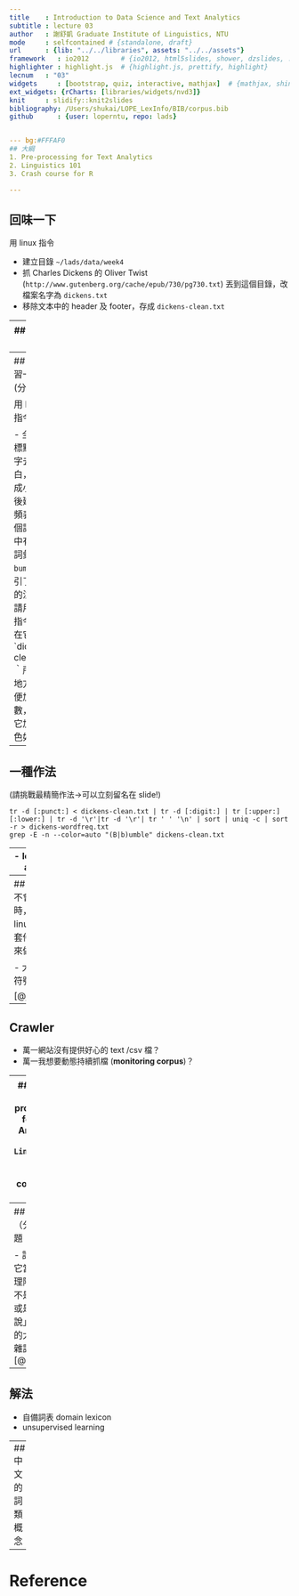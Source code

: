 ```yaml
---
title    : Introduction to Data Science and Text Analytics
subtitle : lecture 03
author   : 謝舒凱 Graduate Institute of Linguistics, NTU
mode     : selfcontained # {standalone, draft}
url      : {lib: "../../libraries", assets: "../../assets"}
framework   : io2012        # {io2012, html5slides, shower, dzslides, ...}
highlighter : highlight.js  # {highlight.js, prettify, highlight}
lecnum   : "03"
widgets     : [bootstrap, quiz, interactive, mathjax]  # {mathjax, shiny, bootstrap}
ext_widgets: {rCharts: [libraries/widgets/nvd3]}
knit     : slidify::knit2slides
bibliography: /Users/shukai/LOPE_LexInfo/BIB/corpus.bib
github      : {user: loperntu, repo: lads}


--- bg:#FFFAF0
## 大綱
1. Pre-processing for Text Analytics
2. Linguistics 101
3. Crash course for R

---
```

## 回味一下

用 linux 指令 

- 建立目錄 `~/lads/data/week4`
- 抓 Charles Dickens 的 Oliver Twist (`http://www.gutenberg.org/cache/epub/730/pg730.txt`) 丟到這個目錄，改檔案名字為 `dickens.txt`
- 移除文本中的 header 及 footer，存成 `dickens-clean.txt`


---
## 一種作法 

```
curl -s http://www.gutenberg.org/cache/epub/730/pg730.txt -o dickens.txt
less -N dickens.txt
# 利用 G 和上下頁鍵
sed '1,150d' dickens.txt > dickens-noheader.txt
sed '3422,18682d' dickens-noheader.txt > dickens-clean.txt
```

[鳥哥的 linux 私房菜](http://linux.vbird.org/linux_basic/0220filemanager.php#less)

---
## 再多練習一下 (分組做)

用 linux 指令

- 全部去標點去數字去空白，並改成小寫之後建立詞頻表
- 這個詞頻表中有一個詞彙 `bumble` 吸引了我們的注意，請用 `grep` 指令列出在它 `dickens-clean.txt｀所在的地方（順便加上行數，與給它加上顏色如何）



---
## 一種作法 
(請挑戰最精簡作法$\rightarrow$可以立刻留名在 slide!)

```
tr -d [:punct:] < dickens-clean.txt | tr -d [:digit:] | tr [:upper:] [:lower:] | tr -d '\r'|tr -d '\r'| tr ' ' '\n' | sort | uniq -c | sort -r > dickens-wordfreq.txt
grep -E -n --color=auto "(B|b)umble" dickens-clean.txt
```




---
- load, tokenize and search


---
## 簡言之
在還不會用 R 處理時，可以利用linux 指令或是 R 套件提供的功能來做前處理。

- 大小寫
- 標點符號



[@jockers2014]


---
## Crawler

- 萬一網站沒有提供好心的 text /csv 檔？
- 萬一我想要動態持續抓檔 (**monitoring corpus**)？




---
## 大綱
1. Pre-processing for Text Analytics
2. __`Linguistics 101`__
3. Crash course for R


---
## 中文斷詞（分詞）問題

- 許多人把它當成是處理階段，而不是「問題」或是「假說」
- 造成的大數據大雜訊的效應 [@hsieh]






---
## 解法

- 自備詞表 domain lexicon
- unsupervised learning


---
## 中文的詞類概念


---
# Reference



